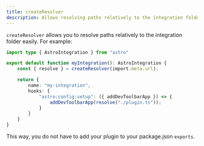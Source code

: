 ```yaml
---
title: createResolver
description: Allows resolving paths relatively to the integration folder easily.
---
```


`createResolver` allows you to resolve paths relatively to the integration folder easily. For example:

```ts title="integration/index.ts"
import type { AstroIntegration } from "astro"

export default function myIntegration(): AstroIntegration {
    const { resolve } = createResolver(import.meta.url);

    return {
        name: "my-integration",
        hooks: {
            "astro:config:setup": ({ addDevToolbarApp }) => {
                addDevToolbarApp(resolve("./plugin.ts"));
            }
        }
    }
}
```

This way, you do not have to add your plugin to your package.json `exports`.